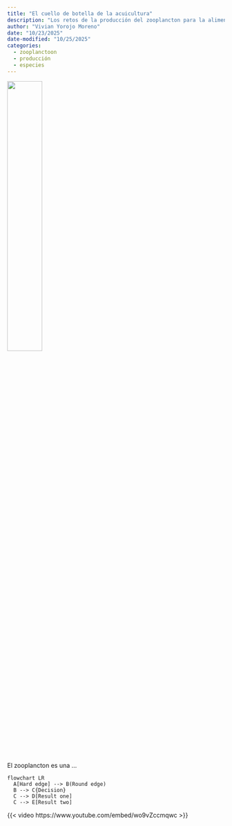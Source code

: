 ```yaml
---
title: "El cuello de botella de la acuicultura"
description: "Los retos de la producción del zooplancton para la alimentación de peces"
author: "Vivian Yorojo Moreno"
date: "10/23/2025"
date-modified: "10/25/2025"
categories:
  - zooplanctoon
  - producción
  - especies
---
```

![](mojarras.png){fig.aling="left" width=40%}

El zooplancton es una ...

```mermaid
flowchart LR
  A[Hard edge] --> B(Round edge)
  B --> C{Decision}
  C --> D[Result one]
  C --> E[Result two]
```


{{< video https://www.youtube.com/embed/wo9vZccmqwc >}}